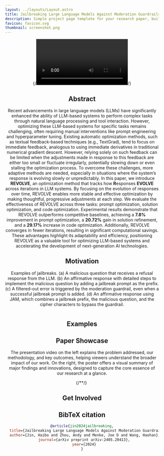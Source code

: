 ```yaml
---
layout: ../layouts/Layout.astro
title: Jailbreaking Large Language Models Against Moderation Guardrails via Cipher Characters
description: Simple project page template for your research paper, built with Astro and Tailwind CSS
favicon: favicon.svg
thumbnail: screenshot.png
---
```



<Header
  title={frontmatter.title}
  authors={[
    {
      name: "Peiyan Zhang",
      url: "https://peiyance.github.io/",
      institution: "Hong Kong University of Science and Technology",
    },
    {
      name: "Haibo Jin",
      url: "https://haibojin001.github.io/",
      institution: "University of Illinois at Urbana-Champaign",
    },
    {
      name: "Leyang Hu",
      institution: "Brown University",
    },
    {
      name: "Xinnuo Li",
      institution: "University of Michigan - Ann Arbor",
    },
    {
      name: "Liying Kang",
      url: "https://github.com/jomenke",
      institution: "Hong Kong Polytechnic University",
    },
    {
      name: "Man Luo",
      url: "https://github.com/jomenke",
      institution: "Intel Lab",
    },
    {
      name: "Yangqiu Song",
      url: "https://github.com/jomenke",
      institution: "Hong Kong University of Science and Technology",
    },
    {
      name: "Haohan Wang",
      url: "https://haohanwang.github.io/",
      institution: "University of Illinois at Urbana-Champaign",
      notes: ["†"],
    },
  ]}
  notes={[
    {
      symbol: "†",
      text: "Corresponding Author",
    },
  ]}
  links={[
    {
      name: "Paper",
      url: "https://arxiv.org/pdf/2412.03092",
      icon: "fa-solid:file-pdf",
    },
    {
      name: "Code",
      url: "https://github.com/Peiyance/REVOLVE",
      icon: "mdi:github",
    },
    {
      name: "arXiv",
      url: "https://arxiv.org/abs/2412.03092",
      icon: "academicons:arxiv",
    },
  ]}
  />

 {/*<Video source={outside} />*/}

<HighlightedSection>

## Abstract

Recent advancements in large language models (LLMs) have significantly enhanced the ability of LLM-based systems to perform complex tasks through natural language processing and tool interaction. However, optimizing these LLM-based systems for specific tasks remains challenging, often requiring manual interventions like prompt engineering and hyperparameter tuning. Existing automatic optimization methods, such as textual feedback-based techniques (e.g., TextGrad), tend to focus on immediate feedback, analogous to using immediate derivatives in traditional numerical gradient descent. However, relying solely on such feedback can be limited when the adjustments made in response to this feedback are either too small or fluctuate irregularly, potentially slowing down or even stalling the optimization process.  To overcome these challenges, more adaptive methods are needed, especially in situations where the system’s response is evolving slowly or unpredictably. In this paper, we introduce **REVOLVE**, an optimization method that tracks how **R**esponses **EVOLVE** across iterations in LLM systems. By focusing on the evolution of responses over time, REVOLVE enables more stable and effective optimization by making thoughtful, progressive adjustments at each step. We evaluate the effectiveness of REVOLVE across three tasks: prompt optimization, solution optimization, and code optimization. Experimental results demonstrate that REVOLVE outperforms competitive baselines, achieving a **7.8%** improvement in prompt optimization, a **20.72%** gain in solution refinement, and a **29.17%** increase in code optimization. Additionally, REVOLVE converges in fewer iterations, resulting in significant computational savings. These advantages highlight its adaptability and efficiency, positioning REVOLVE as a valuable tool for optimizing LLM-based systems and accelerating the development of next-generation AI technologies.

</HighlightedSection>



## Motivation

Examples of jailbreaks. (a) A malicious question that receives a refusal response from the LLM. (b) An affirmative response with detailed steps to implement the malicious question by adding a jailbreak prompt as the prefix. (c) A filtered-out error is triggered by the moderation guardrail, even when a successful jailbreak prompt is added. (d) An affirmative response using JAM, which combines a jailbreak prefix, the malicious question, and the cipher characters to bypass the guardrail.

<Figure
    caption=""
  >
    <Image source={intro1029} altText="Diagram of the transformer deep learning architecture." />
</Figure>


## Examples

<WarningWithCheckbox>
  <Example />
</WarningWithCheckbox>

## Paper Showcase

The presentation video on the left explains the problem addressed, our methodology, and key outcomes, helping viewers understand the broader impact of our work. On the right, the poster offers a visual summary of major findings and innovations, designed to capture the core essence of our research at a glance.

<TwoColumns>
  <Figure slot="left" caption="Watch our paper presentation video.">
    <YouTubeVideo videoId="E2P6XKi6HMs" />
  </Figure>
  <Figure slot="right" caption="Here is the poster for our paper.">
    {/*<Splat client:idle />*/}
   <Image source={poster} altText="Diagram of the transformer deep learning architecture." />
  </Figure>
</TwoColumns>


## Get Involved
<GetInvolved />

## BibTeX citation

```bibtex
@article{jin2024jailbreaking,
  title={Jailbreaking Large Language Models Against Moderation Guardrails via Cipher Characters},
  author={Jin, Haibo and Zhou, Andy and Menke, Joe D and Wang, Haohan},
  journal={arXiv preprint arXiv:2405.20413},
  year={2024}
}
```
